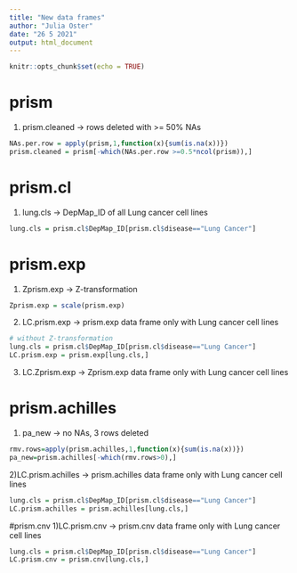 ```yaml
---
title: "New data frames"
author: "Julia Oster"
date: "26 5 2021"
output: html_document
---
```


```r
knitr::opts_chunk$set(echo = TRUE)
```

# prism
1) prism.cleaned -> rows deleted with >= 50% NAs
```r
NAs.per.row = apply(prism,1,function(x){sum(is.na(x))})
prism.cleaned = prism[-which(NAs.per.row >=0.5*ncol(prism)),]
```


# prism.cl
1) lung.cls -> DepMap_ID of all Lung cancer cell lines
```r
lung.cls = prism.cl$DepMap_ID[prism.cl$disease=="Lung Cancer"]
```


# prism.exp
1) Zprism.exp -> Z-transformation
```r
Zprism.exp = scale(prism.exp)
```
2) LC.prism.exp -> prism.exp data frame only with Lung cancer cell lines
```r
# without Z-transformation
lung.cls = prism.cl$DepMap_ID[prism.cl$disease=="Lung Cancer"]
LC.prism.exp = prism.exp[lung.cls,]
```
3) LC.Zprism.exp -> Zprism.exp data frame only with Lung cancer cell lines


# prism.achilles
1) pa_new -> no NAs, 3 rows deleted
```r
rmv.rows=apply(prism.achilles,1,function(x){sum(is.na(x))})
pa_new=prism.achilles[-which(rmv.rows>0),]
```
2)LC.prism.achilles -> prism.achilles data frame only with Lung cancer cell lines
```r
lung.cls = prism.cl$DepMap_ID[prism.cl$disease=="Lung Cancer"]
LC.prism.achilles = prism.achilles[lung.cls,]
```


#prism.cnv
1)LC.prism.cnv -> prism.cnv data frame only with Lung cancer cell lines
```r
lung.cls = prism.cl$DepMap_ID[prism.cl$disease=="Lung Cancer"]
LC.prism.cnv = prism.cnv[lung.cls,]
```
